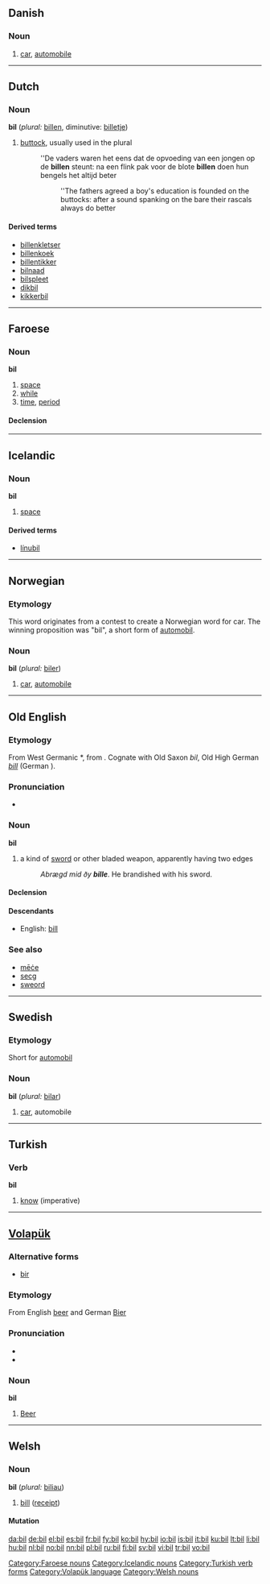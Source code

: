 ==Danish==

===Noun===
{{da-noun|en|bil|bilen|biler|bilerne}}

# [[car]], [[automobile]]

----

==Dutch==

===Noun===
'''bil''' (''plural:'' [[billen]], diminutive: [[billetje]])

# [[buttock]], usually used in the plural
#:''De vaders waren het eens dat de opvoeding van een jongen op de '''billen''' steunt: na een flink pak voor de blote '''billen''' doen hun bengels het altijd beter
#::''The fathers agreed a boy's education is founded on the buttocks: after a sound spanking on the bare their rascals always do better

====Derived terms====
* [[billenkletser]]
* [[billenkoek]]
* [[billentikker]]
* [[bilnaad]]
* [[bilspleet]]
* [[dikbil]]
* [[kikkerbil]]

----

==Faroese==

===Noun===
'''bil''' {{n}}

# [[space]]
# [[while]]
# [[time]], [[period]]

====Declension====
{{fo-decl-noun-n3|bil}}

[[Category:Faroese nouns]]

----

==Icelandic==

{{Icelandic declension hk sb 01|bil}}
===Noun===
'''bil''' {{n}}

# [[space]]

====Derived terms====
* [[línubil]]

[[Category:Icelandic nouns]]

----

==Norwegian==

===Etymology===
This word originates from a contest to create a Norwegian word for car. The winning proposition was "bil", a short form of [[automobil]].

===Noun===
{{no-noun|gender=Common|bil|bilen|biler|bilene|bils|bilens|bilaers|bilenes}}
'''bil''' {{c}} (''plural:'' [[biler]])

# [[car]], [[automobile]]

----

==Old English==

===Etymology===
From West Germanic *{{term||billo-}}, from {{proto|Germanic|biljo-m|lang=ang}}.  Cognate with Old Saxon ''bil'', Old High German ''[[bill]]'' (German {{term|Bille||pickaxe}}).

===Pronunciation===
* {{IPA|/bil/}}

===Noun===
'''bil''' {{n}}

# {{poetic|lang=ang}} a kind of [[sword]] or other bladed weapon, apparently having two edges
#: ''Abrægd mid ðy '''bille'''''.  He brandished with his sword.

====Declension====
{{oe-noun|bil|bil|bil|bil|billes|billa|bille|billum}}

====Descendants====
*English: [[bill]]

===See also===
*[[mece|mēċe]] {{m}}
*[[secg]] {{m}}
*[[sweord]] {{n}}

----

==Swedish==

===Etymology===
Short for [[automobil]]

===Noun===
{{sv-noun|gender=Common|bil|bilen|bilar|bilarna|bils|bilens|bilars|bilarnas}}
'''bil''' {{c}} (''plural:'' [[bilar]])

# [[car]], automobile

----

==Turkish==

===Verb===
'''bil'''

# [[know]] (imperative)

[[Category:Turkish verb forms]]

----

==[[Volapük]]==

===Alternative forms===
*[[bir#Volapük|bir]]

===Etymology===
From English [[beer]] and German [[Bier]]

===Pronunciation===
*{{IPA|/bil/}}
*{{SAMPA|/bil/}}

===Noun===
'''bil'''

# [[beer|Beer]]

[[Category:Volapük language]]

----

==Welsh==

===Noun===
'''bil''' {{m}} (''plural:'' [[biliau]])

# [[bill]] ([[receipt]])

====Mutation====
{{welsh mutation b-|il}}

[[Category:Welsh nouns]]

[[da:bil]]
[[de:bil]]
[[el:bil]]
[[es:bil]]
[[fr:bil]]
[[fy:bil]]
[[ko:bil]]
[[hy:bil]]
[[io:bil]]
[[is:bil]]
[[it:bil]]
[[ku:bil]]
[[lt:bil]]
[[li:bil]]
[[hu:bil]]
[[nl:bil]]
[[no:bil]]
[[nn:bil]]
[[pl:bil]]
[[ru:bil]]
[[fi:bil]]
[[sv:bil]]
[[vi:bil]]
[[tr:bil]]
[[vo:bil]]